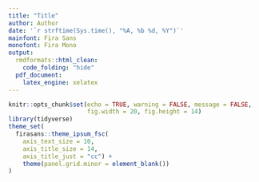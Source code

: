```yaml
---
title: "Title"
author: Author
date: '`r strftime(Sys.time(), "%A, %b %d, %Y")`'
mainfont: Fira Sans
monofont: Fira Mono
output: 
  rmdformats::html_clean: 
    code_folding: "hide"
  pdf_document: 
    latex_engine: xelatex
---
```


```r
knitr::opts_chunk$set(echo = TRUE, warning = FALSE, message = FALSE,
                      fig.width = 20, fig.height = 14)
library(tidyverse)
theme_set(
  firasans::theme_ipsum_fsc(
    axis_text_size = 10, 
    axis_title_size = 14,
    axis_title_just = "cc") +
    theme(panel.grid.minor = element_blank())
)
```

